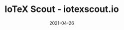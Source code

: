 ---
title: IoTeX Scout - iotexscout.io
category: Project
tag: Analytics,Ledger,Search
status: publish
date: 2021-04-26
slug: An alternative block explorer for the IoTeX blockchain
website: https://iotexscout.io
twitter:
logo: /img/IoTeX Scout - iotexscout.io.png
featured_img: https://wp.gcap1.iotex.io/wp-content/uploads/2021/04/iotexscout-header.png
telegram:
---